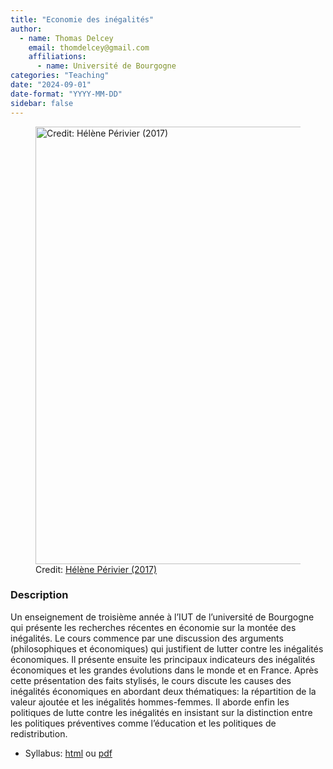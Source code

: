 ```yaml
---
title: "Economie des inégalités"
author: 
  - name: Thomas Delcey
    email: thomdelcey@gmail.com
    affiliations:
      - name: Université de Bourgogne
categories: "Teaching"
date: "2024-09-01"
date-format: "YYYY-MM-DD"
sidebar: false
---
```



![Credit: [Hélène Périvier (2017)](https://sciencespo.hal.science/hal-03458937)](picture.jpg){width=700 fig-align="center"}



### Description

Un enseignement de troisième année à l'IUT de l'université de Bourgogne qui présente les recherches récentes en économie sur la montée des inégalités. Le cours commence par une discussion des arguments (philosophiques et économiques) qui justifient de lutter contre les inégalités économiques. Il présente ensuite les principaux indicateurs des inégalités économiques et les grandes évolutions dans le monde et en France. Après cette présentation des faits stylisés, le cours discute les causes des inégalités économiques en abordant deux thématiques: la répartition de la valeur ajoutée et les inégalités hommes-femmes. Il aborde enfin les politiques de lutte contre les inégalités en insistant sur la distinction entre les politiques préventives comme l'éducation et les politiques de redistribution.

  - Syllabus: [html](syllabus.html) ou [pdf](syllabus.pdf)

